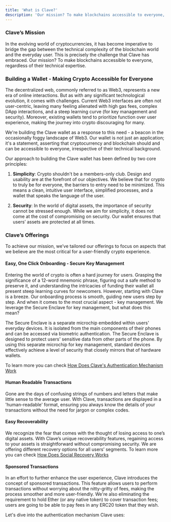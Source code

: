 ```yaml
---
title: 'What is Clave?'
description: 'Our mission? To make blockchains accessible to everyone, regardless of their technical expertise.'
---
```

### Clave’s Mission

In the evolving world of cryptocurrencies, it has become imperative to bridge the gap between the technical complexity of the blockchain world and the everyday user. This is precisely the challenge that Clave has embraced. Our mission? To make blockchains accessible to everyone, regardless of their technical expertise.

### Building a Wallet - Making Crypto Accessible for Everyone

The decentralized web, commonly referred to as Web3, represents a new era of online interactions. But as with any significant technological evolution, it comes with challenges. Current Web3 interfaces are often not user-centric, leaving many feeling alienated with high gas fees, complex DApp interactions, and a steep learning curve (for key management and security). Moreover, existing wallets tend to prioritize function over user experience, making the journey into crypto discouraging for many.

We're building the Clave wallet as a response to this need - a beacon in the occasionally foggy landscape of Web3. Our wallet is not just an application; it's a statement, asserting that cryptocurrency and blockchain should and can be accessible to everyone, irrespective of their technical background.

Our approach to building the Clave wallet has been defined by two core principles:

1. **Simplicity**: Crypto shouldn't be a members-only club. Design and usability are at the forefront of our objectives. We believe that for crypto to truly be for everyone, the barriers to entry need to be minimized. This means a clean, intuitive user interface, simplified processes, and a wallet that speaks the language of the user.

2. **Security**: In the world of digital assets, the importance of security cannot be stressed enough. While we aim for simplicity, it does not come at the cost of compromising on security. Our wallet ensures that users’ assets are protected at all times.

### Clave’s Offerings

To achieve our mission, we’ve tailored our offerings to focus on aspects that we believe are the most critical for a user-friendly crypto experience.

#### Easy, One Click Onboarding - Secure Key Management

Entering the world of crypto is often a hard journey for users. Grasping the significance of a 12-word mnemonic phrase, figuring out a safe method to preserve it, and understanding the intricacies of funding their wallet all present steep learning curves for newcomers. However, starting with Clave is a breeze. Our onboarding process is smooth, guiding new users step by step. And when it comes to the most crucial aspect - key management. We leverage the Secure Enclave for key management, but what does this mean?

The Secure Enclave is a separate microchip embedded within users' everyday devices. It is isolated from the main components of their phones and can be accessed via biometric authentication. The Secure Enclave is designed to protect users' sensitive data from other parts of the phone. By using this separate microchip for key management, standard devices effectively achieve a level of security that closely mirrors that of hardware wallets.

To learn more you can check [How Does Clave's Authentication Mechanism Work](clave-authentication)
#### Human Readable Transactions

Gone are the days of confusing strings of numbers and letters that make little sense to the average user. With Clave, transactions are displayed in a 'human-readable' format, ensuring you always know the details of your transactions without the need for jargon or complex codes.

#### Easy Recoverability

We recognize the fear that comes with the thought of losing access to one’s digital assets. With Clave’s unique recoverability features, regaining access to your assets is straightforward without compromising security. We are offering different recovery options for all users’ segments. 
To learn more you can check [How Does Social Recovery Works](social-recovery-clave)

#### Sponsored Transactions

In an effort to further enhance the user experience, Clave introduces the concept of sponsored transactions. This feature allows users to perform transactions without worrying about the nitty-gritty of fees, making the process smoother and more user-friendly. We're also eliminating the requirement to hold Ether (or any native token) to cover transaction fees; users are going to be able to pay fees in any ERC20 token that they wish.

Let's dive into the authentication mechanism Clave uses:
